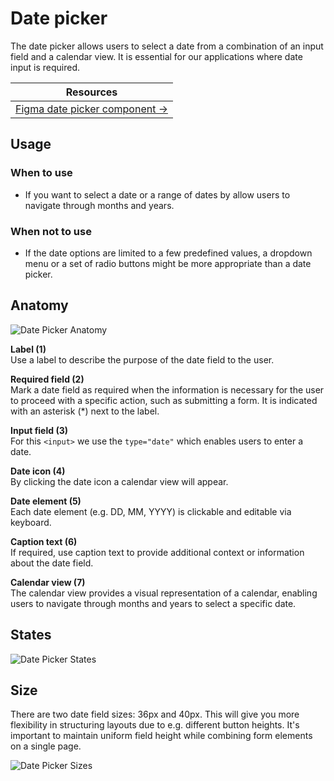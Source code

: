 
<Meta of={DatePickerStories} />

# Date picker
The date picker allows users to select a date from a combination of an input field and a calendar view. It is essential for our applications where date input is required.

| Resources                                                                                                                      |
|--------------------------------------------------------------------------------------------------------------------------------|
| [Figma date picker component →](https://www.figma.com/design/zPvPwPgb4EsYFXKC2nhzSG/Infineon-DDS-%7C-Main?node-id=53965-18132) |

## Usage

### When to use
- If you want to select a date or a range of dates by allow users to navigate through months and years.

### When not to use
- If the date options are limited to a few predefined values, a dropdown menu or a set of radio buttons might be more appropriate than a date picker.

## Anatomy
<img src={DatePickerAnatomy} alt="Date Picker Anatomy" />

**Label (1)**\
Use a label to describe the purpose of the date field to the user.


**Required field (2)**\
Mark a date field as required when the information is necessary for the user to proceed with a specific action, such as submitting a form. It is indicated with an asterisk (*) next to the label.


**Input field (3)**\
For this `<input>` we use the `type="date"` which enables users to enter a date.


 **Date icon (4)**\
By clicking the date icon a calendar view will appear.


**Date element (5)**\
Each date element (e.g. DD, MM, YYYY) is clickable and editable via keyboard.


**Caption text (6)**\
If required, use caption text to provide additional context or information about the date field.


**Calendar view (7)**\
The calendar view provides a visual representation of a calendar, enabling users to navigate through months and years to select a specific date.

## States
<img src={DatePickerStates} alt="Date Picker States" />

## Size
There are two date field sizes: 36px and 40px. This will give you more flexibility in structuring layouts due to e.g. different button heights. It's important to maintain uniform field height while combining form elements on a single page.

<img src={DatePickerSizes} alt="Date Picker Sizes" />